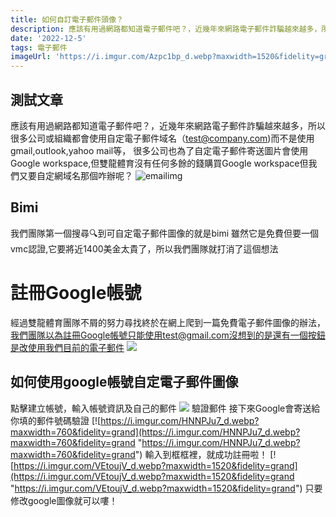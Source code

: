 ```yaml
---
title: 如何自訂電子郵件頭像？
description: 應該有用過網路都知道電子郵件吧？，近幾年來網路電子郵件詐騙越來越多，所以很多公司或組織都會使用自定電子郵件域名（test@company.com)而不是使用gmail,outlook,yahoo mail等， 很多公司也為了自定電子郵件寄送圖片會使用Google workspace,但雙龍體育沒有任何多餘的錢購買Google workspace但我們又要自定網域名那個咋辦呢？
date: '2022-12-5'
tags: 電子郵件
imageUrl: 'https://i.imgur.com/Azpc1bp_d.webp?maxwidth=1520&fidelity=grand'
---
```

## 測試文章
應該有用過網路都知道電子郵件吧？，近幾年來網路電子郵件詐騙越來越多，所以很多公司或組織都會使用自定電子郵件域名（test@company.com)而不是使用gmail,outlook,yahoo mail等，
很多公司也為了自定電子郵件寄送圖片會使用Google workspace,但雙龍體育沒有任何多餘的錢購買Google workspace但我們又要自定網域名那個咋辦呢？
![emailimg](https://i.imgur.com/Azpc1bp_d.webp?maxwidth=1520&fidelity=grand)
## Bimi
我們團隊第一個搜尋🔍到可自定電子郵件圖像的就是bimi
雖然它是免費但要一個vmc認證,它要將近1400美金太貴了，所以我們團隊就打消了這個想法
# 註冊Google帳號
經過雙龍體育團隊不屑的努力尋找終於在網上爬到一篇免費電子郵件圖像的辦法，
我們團隊以為註冊Google帳號只能使用test@gmail.com沒想到的是還有一個按鈕是改使用我們目前的電子郵件
[![](https://i.imgur.com/5cZgSyT_d.webp?maxwidth=1520&fidelity=grand)](http://https://i.imgur.com/5cZgSyT_d.webp?maxwidth=1520&fidelity=grand)
## 如何使用google帳號自定電子郵件圖像
點擊建立帳號，輸入帳號資訊及自己的郵件
[![](https://i.imgur.com/GecDvkj_d.webp?maxwidth=1520&fidelity=grand)](https://i.imgur.com/GecDvkj_d.webp?maxwidth=1520&fidelity=grand)
驗證郵件
接下來Google會寄送給你填的郵件號碼驗證
[![https://i.imgur.com/HNNPJu7_d.webp?maxwidth=760&fidelity=grand](https://i.imgur.com/HNNPJu7_d.webp?maxwidth=760&fidelity=grand "https://i.imgur.com/HNNPJu7_d.webp?maxwidth=760&fidelity=grand")
輸入到框框裡，就成功註冊啦！
[![https://i.imgur.com/VEtoujV_d.webp?maxwidth=1520&fidelity=grand](https://i.imgur.com/VEtoujV_d.webp?maxwidth=1520&fidelity=grand "https://i.imgur.com/VEtoujV_d.webp?maxwidth=1520&fidelity=grand")
只要修改google圖像就可以嘍！
